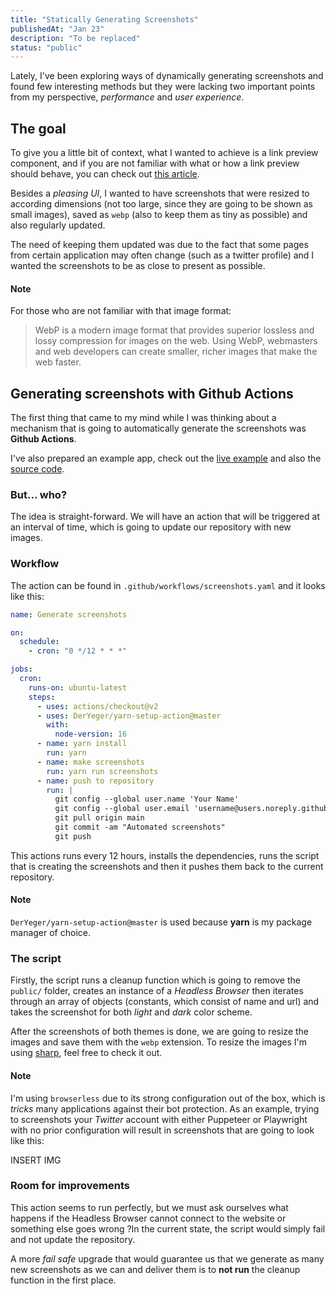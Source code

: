 ```yaml
---
title: "Statically Generating Screenshots"
publishedAt: "Jan 23"
description: "To be replaced"
status: "public"
---
```


Lately, I've been exploring ways of dynamically generating screenshots and found few interesting methods but they were lacking two important points from my perspective, _performance_ and _user experience_.

## The goal

To give you a little bit of context, what I wanted to achieve is a link preview component, and if you are not familiar with what or how a link preview should behave, you can check out [this article](https://uiw.tf/link-preview).

Besides a _pleasing UI_, I wanted to have screenshots that were resized to according dimensions (not too large, since they are going to be shown as small images), saved as `webp` (also to keep them as tiny as possible) and also regularly updated.

The need of keeping them updated was due to the fact that some pages from certain application may often change (such as a twitter profile) and I wanted the screenshots to be as close to present as possible.

#### Note

For those who are not familiar with that image format:

> WebP is a modern image format that provides superior lossless and lossy compression for images on the web. Using WebP, webmasters and web developers can create smaller, richer images that make the web faster.

## Generating screenshots with Github Actions

The first thing that came to my mind while I was thinking about a mechanism that is going to automatically generate the screenshots was **Github Actions**.

I've also prepared an example app, check out the [live example](https://github-actions-images.vercel.app/) and also the [source code](https://github.com/mariusflorescu/github-actions-images).

### But... who?

The idea is straight-forward. We will have an action that will be triggered at an interval of time, which is going to update our repository with new images.

### Workflow

The action can be found in `.github/workflows/screenshots.yaml` and it looks like this:

```yaml
name: Generate screenshots

on:
  schedule:
    - cron: "0 */12 * * *"

jobs:
  cron:
    runs-on: ubuntu-latest
    steps:
      - uses: actions/checkout@v2
      - uses: DerYeger/yarn-setup-action@master
        with:
          node-version: 16
      - name: yarn install
        run: yarn
      - name: make screenshots
        run: yarn run screenshots
      - name: push to repository
        run: |
          git config --global user.name 'Your Name'
          git config --global user.email 'username@users.noreply.github.com'
          git pull origin main
          git commit -am "Automated screenshots"
          git push
```

This actions runs every 12 hours, installs the dependencies, runs the script that is creating the screenshots and then it pushes them back to the current repository.

#### Note

`DerYeger/yarn-setup-action@master` is used because **yarn** is my package manager of choice.

### The script

Firstly, the script runs a cleanup function which is going to remove the `public/` folder, creates an instance of a _Headless Browser_ then iterates through an array of objects (constants, which consist of name and url) and takes the screenshot for both _light_ and _dark_ color scheme.

After the screenshots of both themes is done, we are going to resize the images and save them with the `webp` extension. To resize the images I'm using [sharp](https://www.npmjs.com/package/sharp), feel free to check it out.

#### Note

I'm using `browserless` due to its strong configuration out of the box, which is _tricks_ many applications against their bot protection. As an example, trying to screenshots your _Twitter_ account with either Puppeteer or Playwright with no prior configuration will result in screenshots that are going to look like this:

INSERT IMG

### Room for improvements

This action seems to run perfectly, but we must ask ourselves what happens if the Headless Browser cannot connect to the website or something else goes wrong ?In the current state, the script would simply fail and not update the repository.

A more _fail safe_ upgrade that would guarantee us that we generate as many new screenshots as we can and deliver them is to **not run** the cleanup function in the first place.
